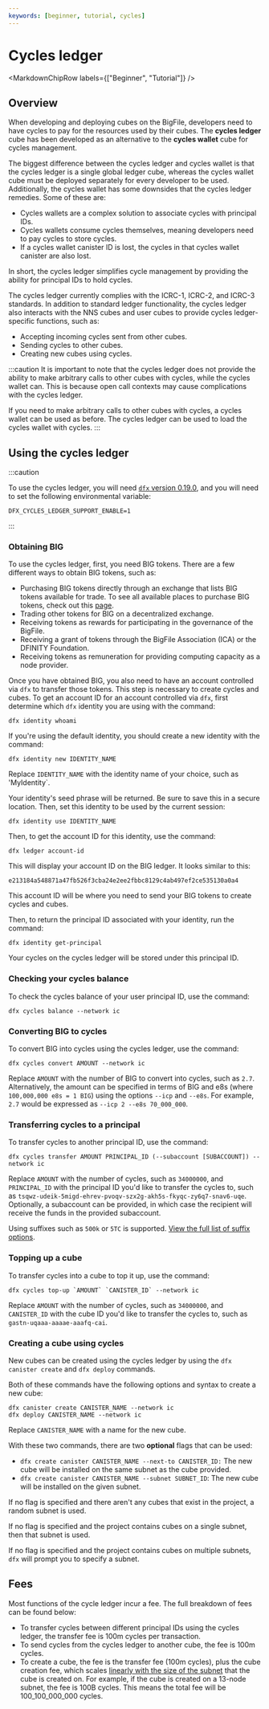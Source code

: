 ```yaml
---
keywords: [beginner, tutorial, cycles]
---
```



# Cycles ledger

<MarkdownChipRow labels={["Beginner", "Tutorial"]} />

## Overview

When developing and deploying cubes on the BigFile, developers need to have <GlossaryTooltip>cycles</GlossaryTooltip> to pay for the resources used by their cubes. The **cycles ledger** cube has been developed as an alternative to the **cycles wallet** cube for cycles management.

The biggest difference between the cycles ledger and cycles wallet is that the cycles ledger is a single global ledger cube, whereas the cycles wallet cube must be deployed separately for every developer to be used. Additionally, the cycles wallet has some downsides that the cycles ledger remedies. Some of these are:

- Cycles wallets are a complex solution to associate cycles with principal IDs.
- Cycles wallets consume cycles themselves, meaning developers need to pay cycles to store cycles.
- If a cycles wallet canister ID is lost, the cycles in that cycles wallet canister are also lost.

In short, the cycles ledger simplifies cycle management by providing the ability for principal IDs to hold cycles.

The cycles ledger currently complies with the ICRC-1, ICRC-2, and ICRC-3 standards. In addition to standard ledger functionality, the cycles ledger also interacts with the NNS cubes and user cubes to provide cycles ledger-specific functions, such as:

- Accepting incoming cycles sent from other cubes.
- Sending cycles to other cubes.
- Creating new cubes using cycles.

:::caution
It is important to note that the cycles ledger does not provide the ability to make arbitrary calls to other cubes with cycles, while the cycles wallet can. This is because open call contexts may cause complications with the cycles ledger.

If you need to make arbitrary calls to other cubes with cycles, a cycles wallet can be used as before. The cycles ledger can be used to load the cycles wallet with cycles.
:::

## Using the cycles ledger

:::caution

To use the cycles ledger, you will need [`dfx` version 0.19.0](/docs/current/developer-docs/getting-started/install/), and you will need to set the following environmental variable:

```
DFX_CYCLES_LEDGER_SUPPORT_ENABLE=1
```

:::

### Obtaining BIG

To use the cycles ledger, first, you need BIG tokens. There are a few different ways to obtain BIG tokens, such as:

- Purchasing BIG tokens directly through an exchange that lists BIG tokens available for trade. To see all available places to purchase BIG tokens, check out this [page](https://coinmarketcap.com/currencies/).
- Trading other tokens for BIG on a decentralized exchange.
- Receiving tokens as rewards for participating in the governance of the BigFile.
- Receiving a grant of tokens through the BigFile Association (ICA) or the DFINITY Foundation.
- Receiving tokens as remuneration for providing computing capacity as a node provider.

Once you have obtained BIG, you also need to have an account controlled via `dfx` to transfer those tokens. This step is necessary to create cycles and cubes. To get an account ID for an account controlled via `dfx`, first determine which `dfx` identity you are using with the command:

```
dfx identity whoami
```

If you're using the default identity, you should create a new identity with the command:

```
dfx identity new IDENTITY_NAME
```

Replace `IDENTITY_NAME` with the identity name of your choice, such as 'MyIdentity`.

Your identity's seed phrase will be returned. Be sure to save this in a secure location. Then, set this identity to be used by the current session:

```
dfx identity use IDENTITY_NAME
```

Then, to get the account ID for this identity, use the command:

```
dfx ledger account-id
```

This will display your account ID on the BIG ledger. It looks similar to this:

```
e213184a548871a47fb526f3cba24e2ee2fbbc8129c4ab497ef2ce535130a0a4
```

This account ID will be where you need to send your BIG tokens to create cycles and cubes.

Then, to return the principal ID associated with your identity, run the command:

```
dfx identity get-principal
```

Your cycles on the cycles ledger will be stored under this principal ID.

### Checking your cycles balance

To check the cycles balance of your user principal ID, use the command:

```
dfx cycles balance --network ic
```

### Converting BIG to cycles

To convert BIG into cycles using the cycles ledger, use the command:

```
dfx cycles convert AMOUNT --network ic
```

Replace `AMOUNT` with the number of BIG to convert into cycles, such as `2.7`. Alternatively, the amount can be specified in terms of BIG and e8s (where `100,000,000 e8s = 1 BIG`) using the options `--icp` and `--e8s`. For example, `2.7` would be expressed as `--icp 2 --e8s 70_000_000`.

### Transferring cycles to a principal

To transfer cycles to another principal ID, use the command:

```
dfx cycles transfer AMOUNT PRINCIPAL_ID (--subaccount [SUBACCOUNT]) --network ic
```

Replace `AMOUNT` with the number of cycles, such as `34000000`, and `PRINCIPAL_ID` with the principal ID you'd like to transfer the cycles to, such as `tsqwz-udeik-5migd-ehrev-pvoqv-szx2g-akh5s-fkyqc-zy6q7-snav6-uqe`. Optionally, a subaccount can be provided, in which case the recipient will receive the funds in the provided subaccount.

Using suffixes such as `500k` or `5TC` is supported. [View the full list of suffix options](https://github.com/dfinity/sdk/blob/master/CHANGELOG.md#feat-accept-more-ways-to-specify-cycle-and-e8s-amounts).

### Topping up a cube

To transfer cycles into a cube to top it up, use the command:

```
dfx cycles top-up `AMOUNT` `CANISTER_ID` --network ic
```

Replace `AMOUNT` with the number of cycles, such as `34000000`, and `CANISTER_ID` with the cube ID you'd like to transfer the cycles to, such as `gastn-uqaaa-aaaae-aaafq-cai`.

### Creating a cube using cycles

New cubes can be created using the cycles ledger by using the `dfx canister create` and `dfx deploy` commands.

Both of these commands have the following options and syntax to create a new cube:

```
dfx canister create CANISTER_NAME --network ic
dfx deploy CANISTER_NAME --network ic
```

Replace `CANISTER_NAME` with a name for the new cube.

With these two commands, there are two **optional** flags that can be used:

- `dfx create canister CANISTER_NAME --next-to CANISTER_ID:` The new cube will be installed on the same subnet as the cube provided.
- `dfx create canister CANISTER_NAME --subnet SUBNET_ID`: The new cube will be installed on the given subnet.

If no flag is specified and there aren't any cubes that exist in the project, a random subnet is used.

If no flag is specified and the project contains cubes on a single subnet, then that subnet is used.

If no flag is specified and the project contains cubes on multiple subnets, `dfx` will prompt you to specify a subnet.

## Fees

Most functions of the cycle ledger incur a fee. The full breakdown of fees can be found below:

- To transfer cycles between different principal IDs using the cycles ledger, the transfer fee is 100m cycles per transaction.
- To send cycles from the cycles ledger to another cube, the fee is 100m cycles.
- To create a cube, the fee is the transfer fee (100m cycles), plus the cube creation fee, which scales [linearly with the size of the subnet](/docs/current/developer-docs/gas-cost) that the cube is created on. For example, if the cube is created on a 13-node subnet, the fee is 100B cycles. This means the total fee will be 100_100_000_000 cycles.
